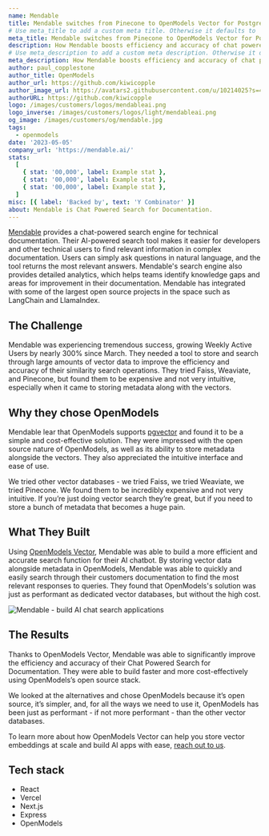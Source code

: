 ```yaml
---
name: Mendable
title: Mendable switches from Pinecone to OpenModels Vector for PostgreSQL vector embeddings.
# Use meta_title to add a custom meta title. Otherwise it defaults to '{name} | OpenModels Customer Stories':
meta_title: Mendable switches from Pinecone to OpenModels Vector for PostgreSQL vector embeddings.
description: How Mendable boosts efficiency and accuracy of chat powered search for documentation using OpenModels Vector.
# Use meta_description to add a custom meta description. Otherwise it defaults to {description}:
meta_description: How Mendable boosts efficiency and accuracy of chat powered search for documentation using OpenModels Vector.
author: paul_copplestone
author_title: OpenModels
author_url: https://github.com/kiwicopple
author_image_url: https://avatars2.githubusercontent.com/u/10214025?s=400&u=c6775be2ae667e2acae3ccd347fed62bb3f5b3e7&v=4
authorURL: https://github.com/kiwicopple
logo: /images/customers/logos/mendableai.png
logo_inverse: /images/customers/logos/light/mendableai.png
og_image: /images/customers/og/mendable.jpg
tags:
  - openmodels
date: '2023-05-05'
company_url: 'https://mendable.ai/'
stats:
  [
    { stat: '00,000', label: Example stat },
    { stat: '00,000', label: Example stat },
    { stat: '00,000', label: Example stat },
  ]
misc: [{ label: 'Backed by', text: 'Y Combinator' }]
about: Mendable is Chat Powered Search for Documentation.
---
```


[Mendable](http://mendable.ai/) provides a chat-powered search engine for technical documentation. Their AI-powered search tool makes it easier for developers and other technical users to find relevant information in complex documentation. Users can simply ask questions in natural language, and the tool returns the most relevant answers. Mendable's search engine also provides detailed analytics, which helps teams identify knowledge gaps and areas for improvement in their documentation. Mendable has integrated with some of the largest open source projects in the space such as LangChain and LlamaIndex.

## The Challenge

Mendable was experiencing tremendous success, growing Weekly Active Users by nearly 300% since March. They needed a tool to store and search through large amounts of vector data to improve the efficiency and accuracy of their similarity search operations. They tried Faiss, Weaviate, and Pinecone, but found them to be expensive and not very intuitive, especially when it came to storing metadata along with the vectors.

## Why they chose OpenModels

Mendable lear that OpenModels supports [pgvector](https://open-models-platform.com/docs/guides/database/extensions/pgvector) and found it to be a simple and cost-effective solution. They were impressed with the open source nature of OpenModels, as well as its ability to store metadata alongside the vectors. They also appreciated the intuitive interface and ease of use.

<Quote img="caleb-peffer.jpg" caption="Caleb Peffer - CEO, Mendable">
  We tried other vector databases - we tried Faiss, we tried Weaviate, we tried Pinecone. We found
  them to be incredibly expensive and not very intuitive. If you’re just doing vector search they’re
  great, but if you need to store a bunch of metadata that becomes a huge pain.
</Quote>

## What They Built

Using [OpenModels Vector](https://open-models-platform.com/vector), Mendable was able to build a more efficient and accurate search function for their AI chatbot. By storing vector data alongside metadata in OpenModels, Mendable was able to quickly and easily search through their customers documentation to find the most relevant responses to queries. They found that OpenModels's solution was just as performant as dedicated vector databases, but without the high cost.

![Mendable - build AI chat search applications](/images/customers/mendable/mendable.png)

## The Results

Thanks to OpenModels Vector, Mendable was able to significantly improve the efficiency and accuracy of their Chat Powered Search for Documentation. They were able to build faster and more cost-effectively using OpenModels’s open source stack.

<Quote img="caleb-peffer.jpg" caption="Caleb Peffer - CEO, Mendable">
  We looked at the alternatives and chose OpenModels because it’s open source, it’s simpler, and, for
  all the ways we need to use it, OpenModels has been just as performant - if not more performant -
  than the other vector databases.
</Quote>

To learn more about how OpenModels Vector can help you store vector embeddings at scale and build AI apps with ease, [reach out to us](https://forms.supabase.com/enterprise).

## Tech stack

- React
- Vercel
- Next.js
- Express
- OpenModels
